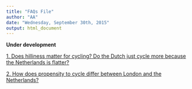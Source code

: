 ```yaml
---
title: "FAQs File"
author: "AA"
date: "Wednesday, September 30th, 2015"
output: html_document
---
```

<html>
<body>
<script>
function toggleElement(id) { 
  if(document.getElementById(id).style.display == 'none') 
  { 
    document.getElementById(id).style.display = ''; } 
  
  else { 
    document.getElementById(id).style.display = 'none'; 
    } 
  }
  
</script>
<b> Under development </b>

[1\. Does hilliness matter for cycling? Do the Dutch just cycle more because the Netherlands is flatter?](javascript:toggleElement('a1'))

<div id="a1" style="display:none">Hilliness is certainly an important predictor of cycling levels in England, with the probability of cycling a trip falling steadily as the hilliness of the local area increases (Figure 1). Overall, people in the tenth of the population in the flattest areas are three times more likely to cycle a trip than the tenth of people in the hilliest areas (2.8% trips cycled vs 0.8%).  

![Figure 1: Proportion of trips cycled in England, according to the hilliness of the local area](./assets/Figure 1_FAQs.jpg)

It is also true that the Netherlands is a flatter country than England. As illustrated in Figure 2, around 80% of people in the Netherlands live in areas that are below the 20th centile for local hilliness in England. Under 4% of people in the Netherlands in live in areas that are above the 50th centile for hilliness in England. Note that in both England and the Netherlands the local area is defined using administrative areas desgined to contain populations of around 1500 individuals.

![Figure 2: Distribution of the population of the Netherlands in tersm of the hililness of their local area, relative to the tenths defined in England.](./assets/Figure 2_FAQs.jpg) 

We estimated what would happen if to cycling levels in England if England had the same flat topography as the Netherlands (but the existing infrastructure, travel patterns and cycling cultures). We did this by re-weighting the cycle mode share shown in Figure 1 according to the Dutch distribution of hilliness shown in Figure 2 – i.e. giving much more weight to the cycling levels of those living in the flattest parts of England than those living in the hilliest parts. In this ‘Dutch levels of hilliness’ scenario, the proportion of trips cycled in England rose from 1.7% to 2.6%. This is still ten times lower than the mode share of 26.7% actually observed in the Netherlands. So although hilliness does explain a small part of why the English cycle less than the Dutch, it still leaves a massive difference unexplained. Or to put it another way, only if cycling levels in England were increased ten-fold would ‘the Netherlands is flatter’ become a convincing excuse for England lagging behind.
<br>
</div>

[2\. How does propensity to cycle differ between London and the Netherlands?](javascript:toggleElement('a2'))

<div id="a2" style="display:none">People in the Netherlands make 26.7% of trips by bicycle, fifteen times higher than the figure of 1.7% in England. In addition, cycling in England is slewed towards younger, male cyclists (Figure 1A). By contrast in the Netherlands cycling remains common into older age, and women are in fact slightly more likely to cycle than men (Figure 1B). This means that the difference between England and the Netherlands is particularly large for women and older people (Figure 2). For example, whereas the cycle mode share is ‘only’ six times higher in the Netherlands than in England for men in their thirties, it is over 20 times higher for women in their thirties or men in their seventies and eighties. For women in their seventies and eighties, the cycle mode share is over 60 times higher in the Netherlands than in England.  

![Figure 1a: Proportion of trips cycled in England and the Netherlands, stratified by age and sex](./assets/Figure 3a_FAQs.jpg)
<br>
![Figure 1a: Proportion of trips cycled in England and the Netherlands, stratified by age and sex](./assets/Figure 3b_FAQs.jpg)
<br>

![Figure 2b: Ratio of cycle mode share in the Netherlands versus England, stratified by age and sex](./assets/Figure 4_FAQs.jpg)
<br>
In both countries, the probability of cycling falls rapidly as trip distance increases. Interestingly, the shape of this ‘distance decay’ relationship is generally similar between the two countries (Figure 3). In other words, the Dutch achieve their higher cycling levels by boosting the relative probability that trips of all distances will be made by bicycle. This indicates that the potential to increase cycling levels in England exists for longer trips (≥10km) as well as for the shorter trips that are more often targeted in cycling interventions, perhaps through improved infrastructure or a more widespread adoption of ebikes. The only noticeable difference between England and the Netherlands is that the Dutch are relatively more likely to cycle short trips ≤1.5 miles than the English. Plausibly, this reflects being cycled in the Netherlands that are more often walked in England.

![Figure 3: ‘Distance decay’ curves in England and the Netherlands, showing the probability that a trip of a given distance will be cycled relative to a trip of 2 miles](./assets/Figure 5a_FAQs.jpg)

![Figure 3: ‘Distance decay’ curves in England and the Netherlands, showing the probability that a trip of a given distance will be cycled relative to a trip of 2 miles](./assets/Figure 5b_FAQs.jpg)
</div>
</body>
</html>
